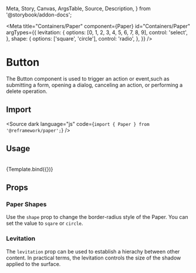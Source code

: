   Meta,
  Story,
  Canvas,
  ArgsTable,
  Source,
  Description,
} from '@storybook/addon-docs';

<Meta
  title="Containers/Paper"
  component={Paper}
  id="Containers/Paper"
  argTypes={{
    levitation: {
      options: [0, 1, 2, 3, 4, 5, 6, 7, 8, 9],
      control: 'select',
    },
    shape: {
      options: ['square', 'circle'],
      control: 'radio',
    },
  }}
/>


# Button

The Button component is used to trigger an action or event,such as submitting a form, opening a dialog, canceling an action, or performing a delete operation.

## Import

<Source
  dark
  language="js"
  code={`import { Paper } from '@reframework/paper';`}
/>

## Usage

<br />

<Story name="Paper" story={stories.Sandbox}>
  {Template.bind({})}
</Story>

<Source of="Paper" dark />

## Props

<ArgsTable story="Paper" />

### Paper Shapes

Use the `shape` prop to change the border-radius style of the Paper. You can set the value to `sqare` or `circle`.

<Canvas>
  <Story story={stories.Shapes} />
</Canvas>

### Levitation

The `levitation` prop can be used to establish a hierachy between other content. In practical terms, the levitation controls the size of the shadow applied to the surface.

<Canvas>
  <Story story={stories.Levitation} />
</Canvas>
